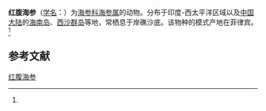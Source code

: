 {{Refimprove|time=2021-01-11T00:59:50+00:00}}
{{Speciesbox
| name = 红腹海参
| status = 
| status_system = 
| image = 
| genus = Holothuria
| species = edulis
| authority = (Lesson, 1830)<ref name='id12646'>{{cite web| url =http://www.bioinfo.cn/db05/BjdwSpecies.php?action=view&id=12646| title =红腹海参| work =《中国动物物种编目数据库》| publisher =中国科学院微生物研究所| author =中国科学院动物研究所| accessdate =2009-04-28| deadurl =yes| archiveurl =https://web.archive.org/web/20160305065549/http://www.bioinfo.cn/db05/BjdwSpecies.php?action=view&id=12646| archivedate =2016-03-05}}</ref>
}}

'''红腹海参'''（[[学名|学名]]：{{lang|la|''Holothuria edulis''}}）为[[海参科|海参科]][[海参属|海参属]]的动物。分布于印度-西太平洋区域以及[[中国大陆|中国大陆]]的[[海南岛|海南岛]]、[[西沙群岛|西沙群岛]]等地，常栖息于岸礁沙底。该物种的模式产地在菲律宾。<ref name='id12646'/>

== 参考文献 ==
{{reflist}}

{{Wikispecies|Holothuria edulis}}
{{Taxonbar|from=Q2305882}}

[[Category:海参属|红腹海参]]


{{海参小作品}}